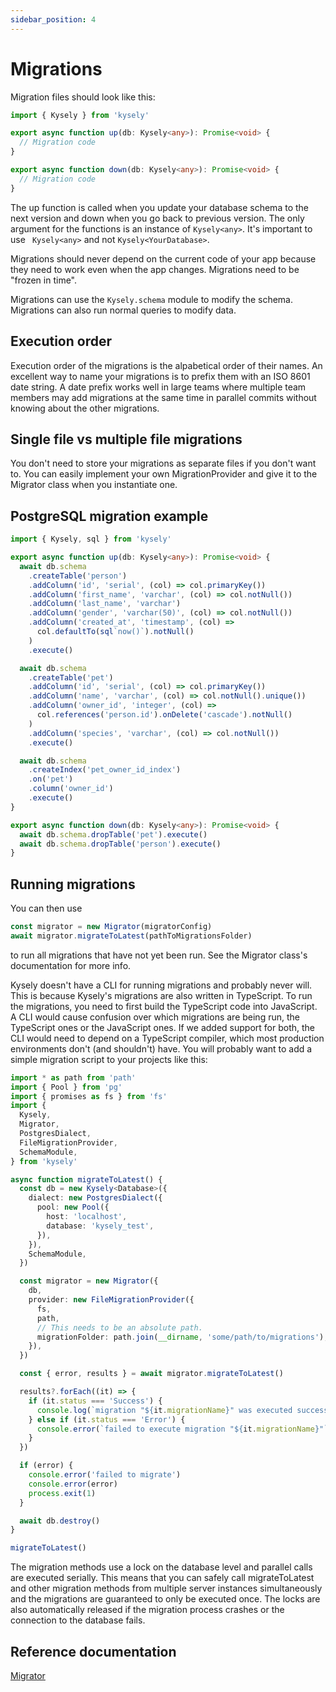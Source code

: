 ```yaml
---
sidebar_position: 4
---
```


# Migrations

Migration files should look like this:

```ts
import { Kysely } from 'kysely'

export async function up(db: Kysely<any>): Promise<void> {
  // Migration code
}

export async function down(db: Kysely<any>): Promise<void> {
  // Migration code
}
```

The up function is called when you update your database schema to the next version and down when you go back to previous version. The only argument for the functions is an instance of `Kysely<any>`. It's important to use ` Kysely<any>` and not `Kysely<YourDatabase>`.

Migrations should never depend on the current code of your app because they need to work even when the app changes. Migrations need to be "frozen in time".

Migrations can use the `Kysely.schema` module to modify the schema. Migrations can also run normal queries to modify data.

## Execution order

Execution order of the migrations is the alpabetical order of their names. An excellent way to name your migrations is to prefix them with an ISO 8601 date string. A date prefix works well in large teams where multiple team members may add migrations at the same time in parallel commits without knowing about the other migrations.

## Single file vs multiple file migrations

You don't need to store your migrations as separate files if you don't want to. You can easily implement your own MigrationProvider and give it to the Migrator class when you instantiate one.

## PostgreSQL migration example

```ts
import { Kysely, sql } from 'kysely'

export async function up(db: Kysely<any>): Promise<void> {
  await db.schema
    .createTable('person')
    .addColumn('id', 'serial', (col) => col.primaryKey())
    .addColumn('first_name', 'varchar', (col) => col.notNull())
    .addColumn('last_name', 'varchar')
    .addColumn('gender', 'varchar(50)', (col) => col.notNull())
    .addColumn('created_at', 'timestamp', (col) =>
      col.defaultTo(sql`now()`).notNull()
    )
    .execute()

  await db.schema
    .createTable('pet')
    .addColumn('id', 'serial', (col) => col.primaryKey())
    .addColumn('name', 'varchar', (col) => col.notNull().unique())
    .addColumn('owner_id', 'integer', (col) =>
      col.references('person.id').onDelete('cascade').notNull()
    )
    .addColumn('species', 'varchar', (col) => col.notNull())
    .execute()

  await db.schema
    .createIndex('pet_owner_id_index')
    .on('pet')
    .column('owner_id')
    .execute()
}

export async function down(db: Kysely<any>): Promise<void> {
  await db.schema.dropTable('pet').execute()
  await db.schema.dropTable('person').execute()
}
```

## Running migrations

You can then use

```ts
const migrator = new Migrator(migratorConfig)
await migrator.migrateToLatest(pathToMigrationsFolder)
```

to run all migrations that have not yet been run. See the Migrator class's documentation for more info.

Kysely doesn't have a CLI for running migrations and probably never will. This is because Kysely's migrations are also written in TypeScript. To run the migrations, you need to first build the TypeScript code into JavaScript. A CLI would cause confusion over which migrations are being run, the TypeScript ones or the JavaScript ones. If we added support for both, the CLI would need to depend on a TypeScript compiler, which most production environments don't (and shouldn't) have. You will probably want to add a simple migration script to your projects like this:

```ts
import * as path from 'path'
import { Pool } from 'pg'
import { promises as fs } from 'fs'
import {
  Kysely,
  Migrator,
  PostgresDialect,
  FileMigrationProvider,
  SchemaModule,
} from 'kysely'

async function migrateToLatest() {
  const db = new Kysely<Database>({
    dialect: new PostgresDialect({
      pool: new Pool({
        host: 'localhost',
        database: 'kysely_test',
      }),
    }),
    SchemaModule,
  })

  const migrator = new Migrator({
    db,
    provider: new FileMigrationProvider({
      fs,
      path,
      // This needs to be an absolute path.
      migrationFolder: path.join(__dirname, 'some/path/to/migrations'),
    }),
  })

  const { error, results } = await migrator.migrateToLatest()

  results?.forEach((it) => {
    if (it.status === 'Success') {
      console.log(`migration "${it.migrationName}" was executed successfully`)
    } else if (it.status === 'Error') {
      console.error(`failed to execute migration "${it.migrationName}"`)
    }
  })

  if (error) {
    console.error('failed to migrate')
    console.error(error)
    process.exit(1)
  }

  await db.destroy()
}

migrateToLatest()
```

The migration methods use a lock on the database level and parallel calls are executed serially. This means that you can safely call migrateToLatest and other migration methods from multiple server instances simultaneously and the migrations are guaranteed to only be executed once. The locks are also automatically released if the migration process crashes or the connection to the database fails.

## Reference documentation

[Migrator](https://kysely-org.github.io/kysely/classes/Migrator.html)
